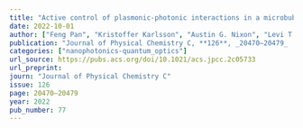 ```yaml
---
title: "Active control of plasmonic-photonic interactions in a microbubble cavity"
date: 2022-10-01
author: ["Feng Pan", "Kristoffer Karlsson", "Austin G. Nixon", "Levi T. Hogan", "Jonathan M. Ward", "Kevin C. Smith", "David J. Masiello", "Síle Nic Chormaic", "Randall H. Goldsmith"]
publication: "Journal of Physical Chemistry C, **126**, _20470–20479_  (2022)"
categories: ["nanophotonics-quantum_optics"]
url_source: https://pubs.acs.org/doi/10.1021/acs.jpcc.2c05733
url_preprint: 
journ: "Journal of Physical Chemistry C"
issue: 126
page: 20470–20479
year: 2022
pub_number: 77
---
```

